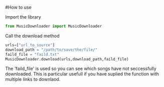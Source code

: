 #How to use

Import the library
```py copy
from MusicDownloader import MusicDownloader
```

Call the download method
```py copy
urls=["url_to_source"]
download_path = "/path/to/save/the/file/"
faild_file = "faild.txt"
MusicDownloader.download(urls,download_path,faild_file)
```

The 'faild_file' is used so you can see which songs have not seccessfully downloaded.
This is particular usefull if you have suplied the function with multiple links to downlaod.